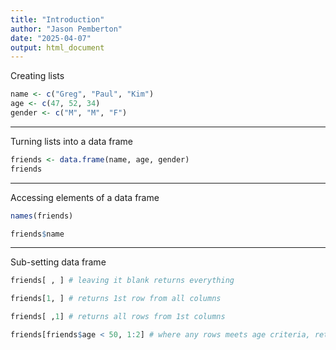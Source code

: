 ```yaml
---
title: "Introduction"
author: "Jason Pemberton"
date: "2025-04-07"
output: html_document
---
```


Creating lists
```r
name <- c("Greg", "Paul", "Kim")
age <- c(47, 52, 34)
gender <- c("M", "M", "F")
```

---

Turning lists into a data frame
```r
friends <- data.frame(name, age, gender)
friends
```

---

Accessing elements of a data frame
```r
names(friends)

friends$name
```

---

Sub-setting data frame
```r
friends[ , ] # leaving it blank returns everything

friends[1, ] # returns 1st row from all columns

friends[ ,1] # returns all rows from 1st columns

friends[friends$age < 50, 1:2] # where any rows meets age criteria, return 1st and 2nd columns 
```


